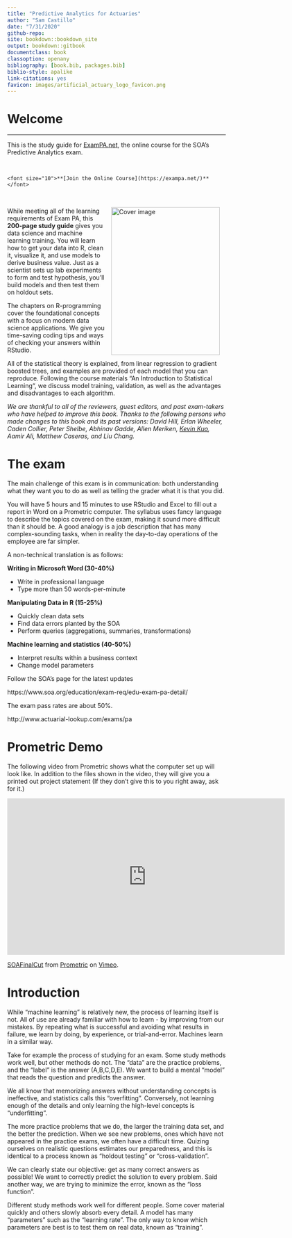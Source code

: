 ```yaml
--- 
title: "Predictive Analytics for Actuaries"
author: "Sam Castillo"
date: "7/31/2020"
github-repo: 
site: bookdown::bookdown_site
output: bookdown::gitbook
documentclass: book
classoption: openany
bibliography: [book.bib, packages.bib]
biblio-style: apalike
link-citations: yes
favicon: images/artificial_actuary_logo_favicon.png
---
```


# Welcome {-} 

<hr>

This is the study guide for [ExamPA.net](https://exampa.net), the online course for the SOA's Predictive Analytics exam.

</br>

```block
<font size="10">**[Join the Online Course](https://exampa.net/)**</font>
```


</br>

<img src="https://raw.githubusercontent.com/sdcastillo/ExamPAContent/master/book_cover.jpg" width="250" height="340" alt="Cover image" align="right" style="margin: 0 1em 0 1em" />While meeting all of the learning requirements of Exam PA, this **200-page study guide** gives you data science and machine learning training. You will learn how to get your data into R, clean it, visualize it, and use models to derive business value.  Just as a scientist sets up lab experiments to form and test hypothesis, you’ll build models and then test them on holdout sets.

The chapters on R-programming cover the foundational concepts with a focus on modern data science applications.  We give you time-saving coding tips and ways of checking your answers within RStudio.

All of the statistical theory is explained, from linear regression to gradient boosted trees, and examples are provided of each model that you can reproduce.  Following the course materials “An Introduction to Statistical Learning“, we discuss model training, validation, as well as the advantages and disadvantages to each algorithm.

*We are thankful to all of the reviewers, guest editors, and past exam-takers who have helped to improve this book.  Thanks to the following persons who made changes to this book and its past versions: David Hill, Erlan Wheeler, Caden Collier, Peter Shelbe, Abhinav Gadde, Allen Meriken, [Kevin Kuo](https://github.com/kevinykuo), Aamir Ali, Matthew Caseras, and Liu Chang.*


# The exam

The main challenge  of this exam is in communication: both understanding what they want you to do as well as telling the grader what it is that you did.

You will have 5 hours and 15 minutes to use RStudio and Excel to fill out a report in Word on a Prometric computer.  The syllabus uses fancy language to describe the topics covered on the exam, making it sound more difficult than it should be.  A good analogy is a job description that has many complex-sounding tasks, when in reality the day-to-day operations of the employee are far simpler.

A non-technical translation is as follows:

**Writing in Microsoft Word (30-40%)**

- Write in professional language
- Type more than 50 words-per-minute

**Manipulating Data in R (15-25%)**

- Quickly clean data sets
- Find data errors planted by the SOA
- Perform queries (aggregations, summaries, transformations)

**Machine learning and statistics (40-50%)**

- Interpret results within a business context
- Change model parameters

Follow the SOA's page for the latest updates

https://www.soa.org/education/exam-req/edu-exam-pa-detail/

The exam pass rates are about 50%.

http://www.actuarial-lookup.com/exams/pa

# Prometric Demo

The following video from Prometric shows what the computer set up will look like.  In addition to the files shown in the video, they will give you a printed out project statement (If they don't give this to you right away, ask for it.)

<iframe src="https://player.vimeo.com/video/304653968" width="640" height="360" frameborder="0" allow="autoplay; fullscreen" allowfullscreen></iframe>
<p><a href="https://vimeo.com/304653968">SOAFinalCut</a> from <a href="https://vimeo.com/user10231556">Prometric</a> on <a href="https://vimeo.com">Vimeo</a>.</p>

# Introduction

While "machine learning" is relatively new, the process of learning itself is not.   All of use are already familiar with how to learn - by improving from our mistakes.  By repeating what is successful and avoiding what results in failure, we learn by doing, by experience, or trial-and-error.  Machines learn in a similar way.

Take for example the process of studying for an exam.  Some study methods work well, but other methods do not.  The "data" are the practice problems, and the “label” is the answer (A,B,C,D,E).  We want to build a mental "model” that reads the question and predicts the answer.

We all know that memorizing answers without understanding concepts is ineffective, and statistics calls this "overfitting".  Conversely, not learning enough of the details and only learning the high-level concepts is "underfitting".

The more practice problems that we do, the larger the training data set, and the better the prediction.  When we see new problems, ones which have not appeared in the practice exams, we often have a difficult time. Quizing ourselves on realistic questions estimates our preparedness, and this is identical to a process known as "holdout testing" or "cross-validation". 

We can clearly state our objective: get as many correct answers as possible! We want to correctly predict the solution to every problem.  Said another way, we are trying to minimize the error, known as the "loss function".  

Different study methods work well for different people.  Some cover material quickly and others slowly absorb every detail.  A model has many "parameters" such as the "learning rate".  The only way to know which parameters are best is to test them on real data, known as "training".
